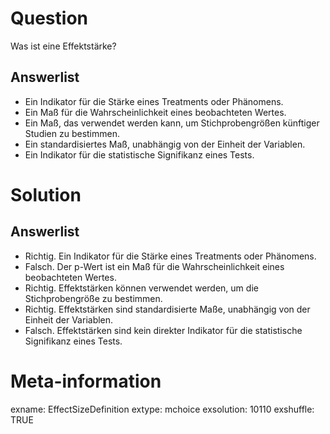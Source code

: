 Question 
======== 

Was ist eine Effektstärke?

Answerlist
----------

* Ein Indikator für die Stärke eines Treatments oder Phänomens.
* Ein Maß für die Wahrscheinlichkeit eines beobachteten Wertes.
* Ein Maß, das verwendet werden kann, um Stichprobengrößen künftiger Studien zu bestimmen.
* Ein standardisiertes Maß, unabhängig von der Einheit der Variablen.
* Ein Indikator für die statistische Signifikanz eines Tests.

Solution
========

Answerlist
----------

* Richtig. Ein Indikator für die Stärke eines Treatments oder Phänomens.
* Falsch. Der p-Wert ist ein Maß für die Wahrscheinlichkeit eines beobachteten Wertes.
* Richtig. Effektstärken können verwendet werden, um die Stichprobengröße zu bestimmen.
* Richtig. Effektstärken sind standardisierte Maße, unabhängig von der Einheit der Variablen.
* Falsch. Effektstärken sind kein direkter Indikator für die statistische Signifikanz eines Tests.

Meta-information
================
exname: EffectSizeDefinition
extype: mchoice
exsolution: 10110
exshuffle: TRUE
